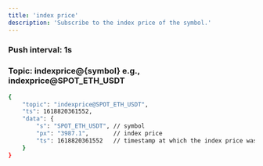 ```yaml
---
title: 'index price'
description: 'Subscribe to the index price of the symbol.'
---
```



### Push interval: 1s

### Topic: indexprice@{symbol} e.g., indexprice@SPOT_ETH_USDT



<RequestExample>

```bash
{
    "topic": "indexprice@SPOT_ETH_USDT",
    "ts": 1618820361552,
    "data": {
        "s": "SPOT_ETH_USDT", // symbol
        "px": "3987.1",       // index price
        "ts": 1618820361552   // timestamp at which the index price was calculated
    }
}
```

</RequestExample>


